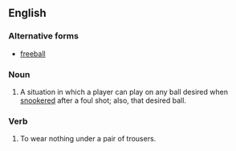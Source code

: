 ==English==

===Alternative forms===
* [[freeball]]

===Noun===
{{en-noun}}

# {{context|snooker|lang=en}} A situation in which a player can play on any ball desired when [[snookered]] after a foul shot; also, that desired ball.

===Verb===
{{head|en|verb}}
# To wear nothing under a pair of trousers.